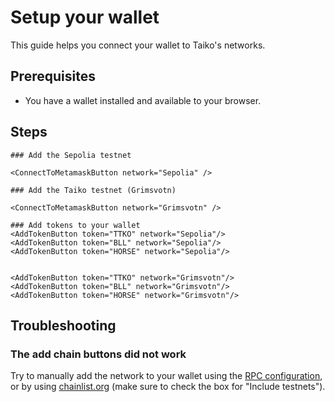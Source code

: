 
# Setup your wallet

This guide helps you connect your wallet to Taiko's networks.

## Prerequisites

- You have a wallet installed and available to your browser.

## Steps

<Steps>

    ### Add the Sepolia testnet

    <ConnectToMetamaskButton network="Sepolia" />

    ### Add the Taiko testnet (Grimsvotn)

    <ConnectToMetamaskButton network="Grimsvotn" />

    ### Add tokens to your wallet
    <AddTokenButton token="TTKO" network="Sepolia"/>
    <AddTokenButton token="BLL" network="Sepolia"/>
    <AddTokenButton token="HORSE" network="Sepolia"/>

    
    <AddTokenButton token="TTKO" network="Grimsvotn"/>
    <AddTokenButton token="BLL" network="Grimsvotn"/>
    <AddTokenButton token="HORSE" network="Grimsvotn"/>

</Steps>

## Troubleshooting

### The add chain buttons did not work

Try to manually add the network to your wallet using the [RPC configuration](/docs/reference/rpc-configuration), or by using [chainlist.org](https://chainlist.org) (make sure to check the box for "Include testnets").
